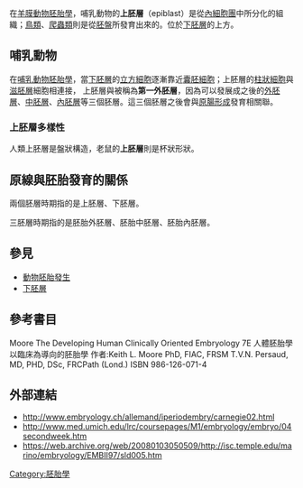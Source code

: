 {{Infobox Embryology |
  Name          = 上胚層 |
  Latin         = epiblastus |
  GraySubject   = |
  GrayPage      = |
  Image         = (zh)Human Embryo Day9.png |
  Caption       = 圖爲處於第九天的人類胚胎。可見上胚層（Epiblast）位於二胚層胚盤的相對上方|
  Image2        = |
  Caption2      = [[細胞分化|細胞分化]] |
  System        = |
  CarnegieStage = 3 |
  Days          = 8 |
  Precursor     = [[內細胞團|內細胞團]] |
  GivesRiseTo   = [[外胚層|外胚層]]、[[中胚層|中胚層]]、[[內胚層|內胚層]] |
  MeshName      = |
  MeshNumber    = |
  Code         = [[Terminologia_Embryologica|TE]] E5.0.2.2.1.0.1 |
}}

在[[羊膜動物|羊膜動物]][[胚胎學|胚胎學]]，哺乳動物的'''上胚層'''（epiblast）是從[[內細胞團|內細胞團]]中所分化的組織；[[鳥類|鳥類]]、[[爬蟲類|爬蟲類]]則是從[[胚盤|胚盤]]所發育出來的。位於[[下胚層|下胚層]]的上方。

==哺乳動物==
在[[哺乳動物|哺乳動物]][[胚胎學|胚胎學]]，當[[下胚層|下胚層]]的[[立方細胞|立方細胞]]逐漸靠近[[囊胚細胞|囊胚細胞]]；上胚層的[[柱狀細胞|柱狀細胞]]與[[滋胚層|滋胚層]]細胞相連接， 上胚層與被稱為'''第一外胚層'''，因為可以發展成之後的[[外胚層|外胚層]]、[[中胚層|中胚層]]、[[內胚層|內胚層]]等三個胚層。這三個胚層之後會與[[原腸形成|原腸形成]]發育相關聯。

===上胚層多樣性===
人類上胚層是盤狀構造，老鼠的'''上胚層'''則是杯狀形狀。
==原線與胚胎發育的關係==

兩個胚層時期指的是上胚層、下胚層。

三胚層時期指的是胚胎外胚層、胚胎中胚層、胚胎內胚層。
{{familytree/start}}
{{familytree | boxstyle=background:#FFFFFF; | | | | | | | | | | | | | |BED | | | | | |BED= 雙層胚盤}}
{{familytree | boxstyle=background:#FFFFFF; | | | | | | | | | | | | | | |!| | | | | | | | |}}
{{familytree | boxstyle=background:#FFFFFF; | | | | | | | | | |,|-|-|-|-|^|-|-|-|-|-|.| | |}}
{{familytree | | | | | | | | |EPI | | | | | | | | |HYP | | |EPI='''上胚層'''|HYP=[[下胚層|下胚層]]
|boxstyle_EPI=background-color: #1E90FF;
|boxstyle_HYP=background-color: #FFFF99;
}}
{{familytree | | | | | | | | | |!| | | | | | | | | | |!| | |}}
{{familytree | | | |,|-|-|-|v|-|^|-|v|-|-|-|.| | | | |!| | |}}
{{familytree | | |EOA | |PST | |EEC | |EME | | |EOY | | | | | | | ||EOA=羊膜外胚層|EEC=胚胎[[外胚層|外胚層]]|PST=[[原線|原條]]/[[原線|原線]]|EME=胚外中胚层|EOY=卵黃囊內胚層
|boxstyle_EOA=background-color: #1E90FF;
|boxstyle_PST=background-color: #1E90FF;
|boxstyle_EEC=background-color: #1E90FF;
|boxstyle_EOY=background-color: #FFFF99;
|boxstyle_EME=background-color: #F08080;
}}
{{familytree | |,|-|-|-|-|-|+|-|-|-|-|-|.| | | | | | |!|}}
{{familytree |EMS | | | |NPR | | | |EEN | | | | |EXM | ||EMS=胚胎[[中胚層|中胚層]]|NPR=[[脊索突|脊索突]]|EEN=胚胎[[內胚層|內胚層]]|EXM=胚外中胚層
|boxstyle_EMS=background-color: #F08080;
|boxstyle_NPR=background-color: #F08080;
|boxstyle_EEN=background-color: #FFFF99;
|boxstyle_EXM=background-color: #F08080;
}}
{{familytree/end}}

==參見==
*[[動物胚胎發生|動物胚胎發生]]
*[[下胚層|下胚層]]
==參考書目==
Moore The Developing Human Clinically Oriented Embryology 7E 人體胚胎學 以臨床為導向的胚胎學 作者:Keith L. Moore PhD, FIAC, FRSM T.V.N. Persaud, MD, PHD, DSc, FRCPath (Lond.) ISBN 986-126-071-4

==外部連結==
* http://www.embryology.ch/allemand/iperiodembry/carnegie02.html{{Wayback|url=http://www.embryology.ch/allemand/iperiodembry/carnegie02.html |date=20201103144139 }}
* http://www.med.umich.edu/lrc/coursepages/M1/embryology/embryo/04secondweek.htm{{Wayback|url=http://www.med.umich.edu/lrc/coursepages/M1/embryology/embryo/04secondweek.htm |date=20201103160402 }}
* https://web.archive.org/web/20080103050509/http://isc.temple.edu/marino/embryology/EMBII97/sld005.htm

{{Embryology}}

[[Category:胚胎學|Category:胚胎學]]